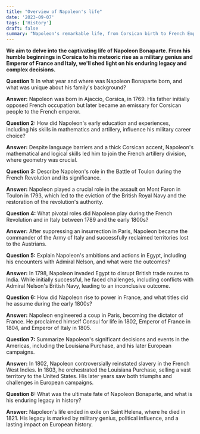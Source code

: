 ```yaml
---
title: "Overview of Napoleon's life"
date: '2023-09-07'
tags: ['History']
draft: false
summary: "Napoleon's remarkable life, from Corsican birth to French Emperor, marked by military genius and ambition."
---
```


**We aim to delve into the captivating life of Napoleon Bonaparte. From his humble beginnings in Corsica to his meteoric rise as a military genius and Emperor of France and Italy, we'll shed light on his enduring legacy and complex decisions.**

**Question 1:** In what year and where was Napoleon Bonaparte born, and what was unique about his family's background?

**Answer:** Napoleon was born in Ajaccio, Corsica, in 1769. His father initially opposed French occupation but later became an emissary for Corsican people to the French emperor.

**Question 2:** How did Napoleon's early education and experiences, including his skills in mathematics and artillery, influence his military career choice?

**Answer:** Despite language barriers and a thick Corsican accent, Napoleon's mathematical and logical skills led him to join the French artillery division, where geometry was crucial.

**Question 3:** Describe Napoleon's role in the Battle of Toulon during the French Revolution and its significance.

**Answer:** Napoleon played a crucial role in the assault on Mont Faron in Toulon in 1793, which led to the eviction of the British Royal Navy and the restoration of the revolution's authority.

**Question 4:** What pivotal roles did Napoleon play during the French Revolution and in Italy between 1789 and the early 1800s?

**Answer:** After suppressing an insurrection in Paris, Napoleon became the commander of the Army of Italy and successfully reclaimed territories lost to the Austrians.

**Question 5:** Explain Napoleon's ambitions and actions in Egypt, including his encounters with Admiral Nelson, and what were the outcomes?

**Answer:** In 1798, Napoleon invaded Egypt to disrupt British trade routes to India. While initially successful, he faced challenges, including conflicts with Admiral Nelson's British Navy, leading to an inconclusive outcome.

**Question 6:** How did Napoleon rise to power in France, and what titles did he assume during the early 1800s?

**Answer:** Napoleon engineered a coup in Paris, becoming the dictator of France. He proclaimed himself Consul for life in 1802, Emperor of France in 1804, and Emperor of Italy in 1805.

**Question 7:** Summarize Napoleon's significant decisions and events in the Americas, including the Louisiana Purchase, and his later European campaigns.

**Answer:** In 1802, Napoleon controversially reinstated slavery in the French West Indies. In 1803, he orchestrated the Louisiana Purchase, selling a vast territory to the United States. His later years saw both triumphs and challenges in European campaigns.

**Question 8:** What was the ultimate fate of Napoleon Bonaparte, and what is his enduring legacy in history?

**Answer:** Napoleon's life ended in exile on Saint Helena, where he died in 1821. His legacy is marked by military genius, political influence, and a lasting impact on European history.